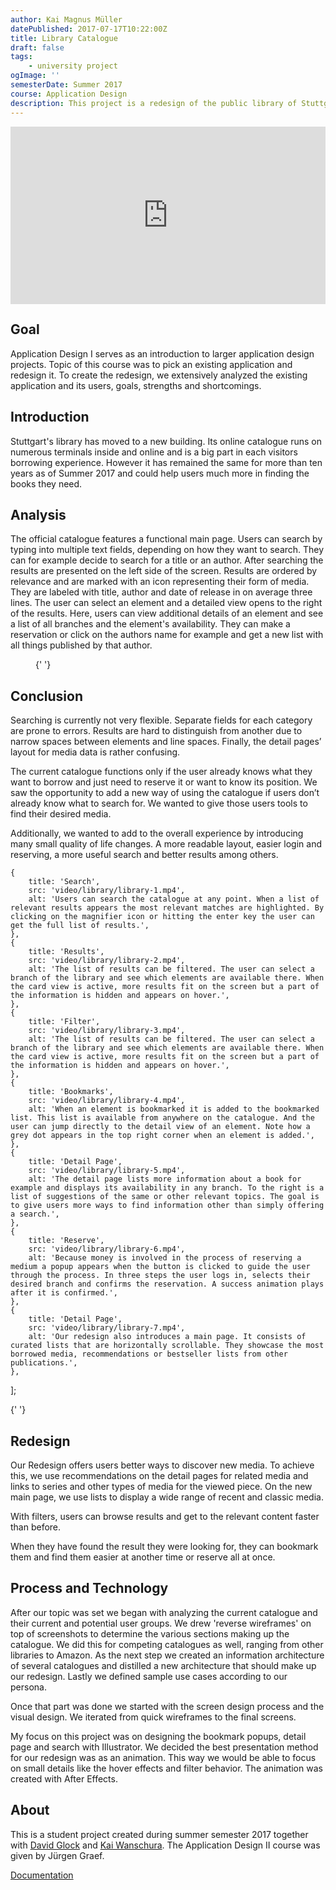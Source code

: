 ```yaml
---
author: Kai Magnus Müller
datePublished: 2017-07-17T10:22:00Z
title: Library Catalogue
draft: false
tags:
    - university project
ogImage: ''
semesterDate: Summer 2017
course: Application Design
description: This project is a redesign of the public library of Stuttgart’s online catalogue. As a redesign, we analyzed the current catalogue and created an improved concept using our findings.
---
```



<div style="padding:56.25% 0 0 0;position:relative;">
	<iframe
		src="https://player.vimeo.com/video/802826371?h=d9a58af693&title=0&byline=0&portrait=0"
		frameborder="0"
		allow="autoplay; fullscreen; picture-in-picture"
		allowfullscreen
		style="position:absolute;top:0;left:0;width:100%;height:100%;"
		title="OPAC Stuttgart Redesign">
		{' '}
	</iframe>
</div>
<script src="https://player.vimeo.com/api/player.js"> </script>

## Goal

Application Design I serves as an introduction to larger application design projects. Topic of this course was to pick an existing application and redesign it. To create the redesign, we extensively analyzed the existing application and its users, goals, strengths and shortcomings.

## Introduction

Stuttgart's library has moved to a new building. Its online catalogue runs on numerous terminals inside and online and is a big part in each visitors borrowing experience. However it has remained the same for more than ten years as of Summer 2017 and could help users much more in finding the books they need.

## Analysis

The official catalogue features a functional main page. Users can search by typing into multiple text fields, depending on how they want to search. They can for example decide to search for a title or an author. After searching the results are presented on the left side of the screen. Results are ordered by relevance and are marked with an icon representing their form of media. They are labeled with title, author and date of release in on average three lines. The user can select an element and a detailed view opens to the right of the results. Here, users can view additional details of an element and see a list of all branches and the element's availability. They can make a reservation or click on the authors name for example and get a new list with all things published by that author.

<Figure
	alt="An overview of the official catalogue and its features."
	src="/video/library/library-opac.mp4"
	type="video">
	{' '}
</Figure>

## Conclusion

Searching is currently not very flexible. Separate fields for each category are prone to errors. Results are hard to distinguish from another due to narrow spaces between elements and line spaces. Finally, the detail pages’ layout for media data is rather confusing.

The current catalogue functions only if the user already knows what they want to borrow and just need to reserve it or want to know its position. We saw the opportunity to add a new way of using the catalogue if users don’t already know what to search for. We wanted to give those users tools to find their desired media.

Additionally, we wanted to add to the overall experience by introducing many small quality of life changes. A more readable layout, easier login and reserving, a more useful search and better results among others.

	{
		title: 'Search',
		src: 'video/library/library-1.mp4',
		alt: 'Users can search the catalogue at any point. When a list of relevant results appears the most relevant matches are highlighted. By clicking on the magnifier icon or hitting the enter key the user can get the full list of results.',
	},
	{
		title: 'Results',
		src: 'video/library/library-2.mp4',
		alt: 'The list of results can be filtered. The user can select a branch of the library and see which elements are available there. When the card view is active, more results fit on the screen but a part of the information is hidden and appears on hover.',
	},
	{
		title: 'Filter',
		src: 'video/library/library-3.mp4',
		alt: 'The list of results can be filtered. The user can select a branch of the library and see which elements are available there. When the card view is active, more results fit on the screen but a part of the information is hidden and appears on hover.',
	},
	{
		title: 'Bookmarks',
		src: 'video/library/library-4.mp4',
		alt: 'When an element is bookmarked it is added to the bookmarked list. This list is available from anywhere on the catalogue. And the user can jump directly to the detail view of an element. Note how a grey dot appears in the top right corner when an element is added.',
	},
	{
		title: 'Detail Page',
		src: 'video/library/library-5.mp4',
		alt: 'The detail page lists more information about a book for example and displays its availability in any branch. To the right is a list of suggestions of the same or other relevant topics. The goal is to give users more ways to find information other than simply offering a search.',
	},
	{
		title: 'Reserve',
		src: 'video/library/library-6.mp4',
		alt: 'Because money is involved in the process of reserving a medium a popup appears when the button is clicked to guide the user through the process. In three steps the user logs in, selects their desired branch and confirms the reservation. A success animation plays after it is confirmed.',
	},
	{
		title: 'Detail Page',
		src: 'video/library/library-7.mp4',
		alt: 'Our redesign also introduces a main page. It consists of curated lists that are horizontally scrollable. They showcase the most borrowed media, recommendations or bestseller lists from other publications.',
	},
];

<UseCase client:visible srcSet={_srcSet2}>
	{' '}
</UseCase>

## Redesign

Our Redesign offers users better ways to discover new media. To achieve this, we use recommendations on the detail pages for related media and links to series and other types of media for the viewed piece. On the new main page, we use lists to display a wide range of recent and classic media.

With filters, users can browse results and get to the relevant content faster than before.

When they have found the result they were looking for, they can bookmark them and find them easier at another time or reserve all at once.

## Process and Technology

After our topic was set we began with analyzing the current catalogue and their current and potential user groups. We drew 'reverse wireframes' on top of screenshots to determine the various sections making up the catalogue. We did this for competing catalogues as well, ranging from other libraries to Amazon. As the next step we created an information architecture of several catalogues and distilled a new architecture that should make up our redesign. Lastly we defined sample use cases according to our persona.

Once that part was done we started with the screen design process and the visual design. We iterated from quick wireframes to the final screens.

My focus on this project was on designing the bookmark popups, detail page and search with Illustrator. We decided the best presentation method for our redesign was as an animation. This way we would be able to focus on small details like the hover effects and filter behavior. The animation was created with After Effects.

## About

This is a student project created during summer semester 2017 together with [David Glock](http://www.davidglock.de) and [Kai Wanschura](http://www.kaiwanschura.de). The Application Design II course was given by Jürgen Graef.

[Documentation](https://www.cdn.kaimagnus.de/portfolio/docs/Application_Design_OPAC__David_KaiMagnus_Kai.pdf)
